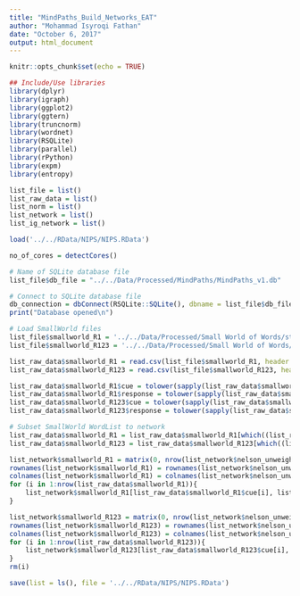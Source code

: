 ```yaml
---
title: "MindPaths_Build_Networks_EAT"
author: "Mohammad Isyroqi Fathan"
date: "October 6, 2017"
output: html_document
---
```


```r
knitr::opts_chunk$set(echo = TRUE)
```

```r
## Include/Use libraries
library(dplyr)
library(igraph)
library(ggplot2)
library(ggtern)
library(truncnorm)
library(wordnet)
library(RSQLite)
library(parallel)
library(rPython)
library(expm)
library(entropy)
```

```r
list_file = list()
list_raw_data = list()
list_norm = list()
list_network = list()
list_ig_network = list()
```

```r
load('../../RData/NIPS/NIPS.RData')
```

```r
no_of_cores = detectCores()
```

```r
# Name of SQLite database file
list_file$db_file = "../../Data/Processed/MindPaths/MindPaths_v1.db"

# Connect to SQLite database file
db_connection = dbConnect(RSQLite::SQLite(), dbname = list_file$db_file)
print("Database opened\n")
```

```r
# Load SmallWorld files
list_file$smallworld_R1 = '../../Data/Processed/Small World of Words/strength.SWOW-EN.R1.csv'
list_file$smallworld_R123 = '../../Data/Processed/Small World of Words/strength.SWOW-EN.R123.csv'

list_raw_data$smallworld_R1 = read.csv(list_file$smallworld_R1, header = TRUE)
list_raw_data$smallworld_R123 = read.csv(list_file$smallworld_R123, header = TRUE)

list_raw_data$smallworld_R1$cue = tolower(sapply(list_raw_data$smallworld_R1$cue, as.character))
list_raw_data$smallworld_R1$response = tolower(sapply(list_raw_data$smallworld_R1$response, as.character))
list_raw_data$smallworld_R123$cue = tolower(sapply(list_raw_data$smallworld_R123$cue, as.character))
list_raw_data$smallworld_R123$response = tolower(sapply(list_raw_data$smallworld_R123$response, as.character))
```

```r
# Subset SmallWorld WordList to network
list_raw_data$smallworld_R1 = list_raw_data$smallworld_R1[which((list_raw_data$smallworld_R1$cue %in% rownames(list_network$nelson_unweighted)) & (list_raw_data$smallworld_R1$response %in% rownames(list_network$nelson_unweighted))), ]
list_raw_data$smallworld_R123 = list_raw_data$smallworld_R123[which((list_raw_data$smallworld_R123$cue %in% rownames(list_network$nelson_unweighted)) & (list_raw_data$smallworld_R123$response %in% rownames(list_network$nelson_unweighted))), ]
```

```r
list_network$smallworld_R1 = matrix(0, nrow(list_network$nelson_unweighted), ncol(list_network$nelson_unweighted))
rownames(list_network$smallworld_R1) = rownames(list_network$nelson_unweighted)
colnames(list_network$smallworld_R1) = colnames(list_network$nelson_unweighted)
for (i in 1:nrow(list_raw_data$smallworld_R1)){
	list_network$smallworld_R1[list_raw_data$smallworld_R1$cue[i], list_raw_data$smallworld_R1$response[i]] = list_network$smallworld_R1[list_raw_data$smallworld_R1$cue[i], list_raw_data$smallworld_R1$response[i]] + 1
}

list_network$smallworld_R123 = matrix(0, nrow(list_network$nelson_unweighted), ncol(list_network$nelson_unweighted))
rownames(list_network$smallworld_R123) = rownames(list_network$nelson_unweighted)
colnames(list_network$smallworld_R123) = colnames(list_network$nelson_unweighted)
for (i in 1:nrow(list_raw_data$smallworld_R123)){
	list_network$smallworld_R123[list_raw_data$smallworld_R123$cue[i], list_raw_data$smallworld_R123$response[i]] = list_network$smallworld_R123[list_raw_data$smallworld_R123$cue[i], list_raw_data$smallworld_R123$response[i]] + 1
}
rm(i)
```

```r
save(list = ls(), file = '../../RData/NIPS/NIPS.RData')
```
